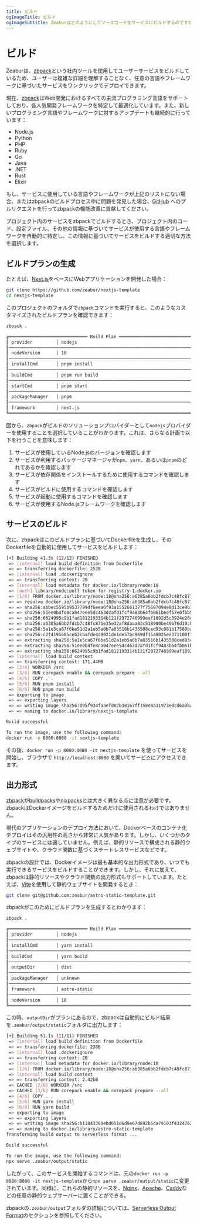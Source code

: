 ```yaml
---
title: ビルド
ogImageTitle: ビルド
ogImageSubtitle: Zeaburはどのようにしてソースコードをサービスにビルドするのですか？
---
```


# ビルド

Zeaburは、[zbpack](https://github.com/zeabur/zbpack)という社内ツールを使用してユーザーサービスをビルドしているため、ユーザーは複雑な詳細を理解することなく、任意の言語やフレームワークに基づいたサービスをワンクリックでデプロイできます。

現在、[zbpack](https://github.com/zeabur/zbpack)はWeb開発におけるすべての主流プログラミング言語をサポートしており、各人気開発フレームワークを特定して最適化しています。また、新しいプログラミング言語やフレームワークに対するアップデートも継続的に行っています：

- Node.js
- Python
- PHP
- Ruby
- Go
- Java
- .NET
- Rust
- Elixir

もし、サービスに使用している言語やフレームワークが上記のリストにない場合、またはzbpackのビルドプロセス中に問題を発見した場合、[GitHub](https://github.com/zeabur/zbpack/pulls) へのプルリクエストを行ってzbpackの機能改善に貢献してください。

プロジェクト内のサービスをzbpackでビルドするとき、プロジェクト内のコード、設定ファイル、その他の情報に基づいてサービスが使用する言語やフレームワークを自動的に特定し、この情報に基づいてサービスをビルドする適切な方法を選択します。

## ビルドプランの生成

たとえば、[Next.js](https://nextjs.org/)をベースにWebアプリケーションを開発した場合：

```bash
git clone https://github.com/zeabur/nextjs-template
cd nextjs-template
```

このプロジェクトのフォルダで`zbpack`コマンドを実行すると、このようなカスタマイズされたビルドプランを確認できます：

```bash
zbpack .

╔══════════════════════════════ Build Plan ═════════════════════════════╗
║ provider         │ nodejs                                             ║
║───────────────────────────────────────────────────────────────────────║
║ nodeVersion      │ 18                                                 ║
║───────────────────────────────────────────────────────────────────────║
║ installCmd       │ pnpm install                                       ║
║───────────────────────────────────────────────────────────────────────║
║ buildCmd         │ pnpm run build                                     ║
║───────────────────────────────────────────────────────────────────────║
║ startCmd         │ pnpm start                                         ║
║───────────────────────────────────────────────────────────────────────║
║ packageManager   │ pnpm                                               ║
║───────────────────────────────────────────────────────────────────────║
║ framework        │ next.js                                            ║
╚═══════════════════════════════════════════════════════════════════════╝
```

図から、`zbpack`がビルドのソリューションプロバイダーとして`nodejs`プロバイダーを使用することを選択していることがわかります。これは、さらなる計画で以下を行うことを意味します：

1. サービスが使用しているNode.jsのバージョンを確認します
2. サービスが利用するパッケージマネージャが`npm`、`yarn`、あるいは`pnpm`のどれであるかを確認します
3. サービスが依存関係をインストールするために使用するコマンドを確認します
4. サービスがビルドに使用するコマンドを確認します
5. サービスが起動に使用するコマンドを確認します
6. サービスが使用するNode.jsフレームワークを確認します

## サービスのビルド

次に、zbpackはこのビルドプランに基づいてDockerfileを生成し、そのDockerfileを自動的に使用してサービスをビルドします：

```bash
[+] Building 41.3s (12/12) FINISHED                                                                     docker:orbstack
 => [internal] load build definition from Dockerfile                                                               0.0s
 => => transferring dockerfile: 252B                                                                               0.0s
 => [internal] load .dockerignore                                                                                  0.0s
 => => transferring context: 2B                                                                                    0.0s
 => [internal] load metadata for docker.io/library/node:18                                                         5.8s
 => [auth] library/node:pull token for registry-1.docker.io                                                        0.0s
 => [1/6] FROM docker.io/library/node:18@sha256:a6385a6bb2fdcb7c48fc871e35e32af8daaa82c518900be49b76d10c005864c2   6.9s
 => => resolve docker.io/library/node:18@sha256:a6385a6bb2fdcb7c48fc871e35e32af8daaa82c518900be49b76d10c005864c2   0.0s
 => => sha256:abbec5595b9537799df6eea6f93a1552661377f75687094e8d13ce9b179b497d 2.00kB / 2.00kB                     0.0s
 => => sha256:51ee0b4fe8ca047eee5dc463d2afd1fcf9483b64fb061b6ef57e0fbb57f8d47d 2.21MB / 2.21MB                     0.9s
 => => sha256:6624995c9b1fad1812193314b121f2972746999eaf1892d5c3924e26c09b9180 452B / 452B                         0.7s
 => => sha256:a6385a6bb2fdcb7c48fc871e35e32af8daaa82c518900be49b76d10c005864c2 1.21kB / 1.21kB                     0.0s
 => => sha256:5a1e5ca67f6be51d2a1eb5a0b7a03516b1435508ced93c081b17580ba61cdc5a 45.96MB / 45.96MB                   3.0s
 => => sha256:c2f4195685ceb2cbafde4d0021de1de57bc969df15a0025ed371100f1cccf364 7.54kB / 7.54kB                     0.0s
 => => extracting sha256:5a1e5ca67f6be51d2a1eb5a0b7a03516b1435508ced93c081b17580ba61cdc5a                          3.7s
 => => extracting sha256:51ee0b4fe8ca047eee5dc463d2afd1fcf9483b64fb061b6ef57e0fbb57f8d47d                          0.0s
 => => extracting sha256:6624995c9b1fad1812193314b121f2972746999eaf1892d5c3924e26c09b9180                          0.0s
 => [internal] load build context                                                                                  5.0s
 => => transferring context: 171.44MB                                                                              5.0s
 => [2/6] WORKDIR /src                                                                                             0.8s
 => [3/6] RUN corepack enable && corepack prepare --all                                                            7.5s
 => [4/6] COPY . .                                                                                                 2.4s
 => [5/6] RUN pnpm install                                                                                         7.0s
 => [6/6] RUN pnpm run build                                                                                       8.6s
 => exporting to image                                                                                             2.3s
 => => exporting layers                                                                                            2.3s
 => => writing image sha256:d95f934faaefd82b38167ff158e8a31973edcd6a9ba7cc361999080345e80e38                       0.0s
 => => naming to docker.io/library/nextjs-template                                                                 0.0s

Build successful

To run the image, use the following command:
docker run -p 8080:8080 -it nextjs-template
```

その後、`docker run -p 8080:8080 -it nextjs-template` を使ってサービスを開始し、ブラウザで `http://localhost:8080` を開いてサービ스にアクセスできます。

## 出力形式

[zbpack](https://github.com/zeabur/zbpack)が[buildpacks](https://buildpacks.io/)や[nixpacks](https://nixpacks.com/)とは大きく異なる点に注意が必要です。zbpackはDockerイメージをビルドするためだけに使用されるわけではありません。

現代のアプリケーションのデプロイ方法において、Dockerベースのコンテナ化デプロイはその汎用性の高さから非常に人気があります。しかし、いくつかのタイプのサービスには適していません。例えば、静的リソースで構成される静的ウェブサイトや、クラウド関数に基づくステートレスサービスなどです。

zbpackの設計では、Dockerイメージは最も基本的な出力形式であり、いつでも実行できるサービスをビルドすることができます。しかし、それに加えて、zbpackは静的リソースやクラウド関数の出力形式もサポートしています。たとえば、[Vite](https://vitejs.dev/)を使用して静的ウェブサイトを開発するとき：

```bash
git clone git@github.com:zeabur/astro-static-template.git
```

zbpackがこのためにビルドプランを生成するとわかります：

```bash
zbpack .

╔══════════════════════════════ Build Plan ═════════════════════════════╗
║ provider         │ nodejs                                             ║
║───────────────────────────────────────────────────────────────────────║
║ installCmd       │ yarn install                                       ║
║───────────────────────────────────────────────────────────────────────║
║ buildCmd         │ yarn build                                         ║
║───────────────────────────────────────────────────────────────────────║
║ outputDir        │ dist                                               ║
║───────────────────────────────────────────────────────────────────────║
║ packageManager   │ unknown                                            ║
║───────────────────────────────────────────────────────────────────────║
║ framework        │ astro-static                                       ║
║───────────────────────────────────────────────────────────────────────║
║ nodeVersion      │ 18                                                 ║
╚═══════════════════════════════════════════════════════════════════════╝
```

この時、`outputDir`がプランにあるので、zbpackは自動的にビルド結果を`.zeabur/output/static`フォルダに出力します：

```bash
[+] Building 51.1s (11/11) FINISHED                                                                     docker:orbstack
 => [internal] load build definition from Dockerfile                                                               0.0s
 => => transferring dockerfile: 238B                                                                               0.0s
 => [internal] load .dockerignore                                                                                  0.0s
 => => transferring context: 2B                                                                                    0.0s
 => [internal] load metadata for docker.io/library/node:18                                                         1.6s
 => [1/6] FROM docker.io/library/node:18@sha256:a6385a6bb2fdcb7c48fc871e35e32af8daaa82c518900be49b76d10c005864c2   0.0s
 => [internal] load build context                                                                                  0.0s
 => => transferring context: 2.42kB                                                                                0.0s
 => CACHED [2/6] WORKDIR /src                                                                                      0.0s
 => CACHED [3/6] RUN corepack enable && corepack prepare --all                                                     0.0s
 => [4/6] COPY . .                                                                                                 0.0s
 => [5/6] RUN yarn install                                                                                        45.0s
 => [6/6] RUN yarn build                                                                                           1.8s
 => exporting to image                                                                                             2.7s
 => => exporting layers                                                                                            2.7s
 => => writing image sha256:b11843309ebd651d6d9e67d892b5da79103f43247625bf0f64ee3c4192d4e32e                       0.0s
 => => naming to docker.io/library/astro-static-template                                                           0.0s
Transforming build output to serverless format ...

Build successful

To run the image, use the following command:
npx serve .zeabur/output/static
```

したがって、このサービスを開始するコマンドは、元の`docker run -p 8080:8080 -it nextjs-template`から`npx serve .zeabur/output/static`に変更されています。同様に、これらの静的リソースを、[Nginx](https://www.nginx.com/)、[Apache](https://httpd.apache.org/)、[Caddy](https://caddyserver.com/)などの任意の静的ウェブサーバーに置くことができる。

zbpackの`.zeabur/output`フォルダの詳細については、[Serverless Output Format](./serverless-output-format)のセクションを参照してください。
